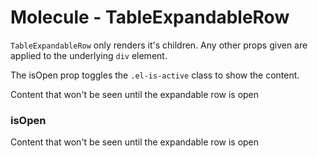 
<Meta title="V3/Table/Molecules/TableExpandableRow" component={TableExpandableRow} />

# Molecule - TableExpandableRow

`TableExpandableRow` only renders it's children. Any other props given are applied to the underlying `div` element.

The isOpen prop toggles the `.el-is-active` class to show the content.

<ArgsTable of={TableExpandableRow} />

<Canvas>
  <Story name="Default usage">
    <TableExpandableRow>
      <p>Content that won't be seen until the expandable row is open</p>
    </TableExpandableRow>
  </Story>
</Canvas>

<RenderHtmlMarkup component="V3/Table/Molecules/TableExpandableRow" story="Default usage" />

### isOpen

<Canvas>
  <Story name="isOpen">
    <TableExpandableRow isOpen>
      <p>Content that won't be seen until the expandable row is open</p>
    </TableExpandableRow>
  </Story>
</Canvas>

<RenderHtmlMarkup component="V3/Table/Molecules/TableExpandableRow" story="isOpen" />
